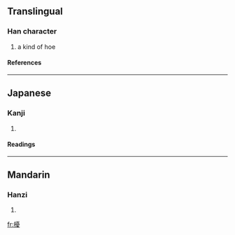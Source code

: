 ==Translingual==
===Han character===
{{Han char|rn=75|rad=木|as=15|sn=19|four=4194<sub>7</sub>|canj=木一月水 (DMBE)}}
# a kind of hoe
====References====
{{Han ref|kx=0559.290|dkj=15787|dj=0949.040|hdz=21313.040|uh=6ACC|ud=27340|bh=F24E|bd=62030}}

----
==Japanese==
===Kanji===
{{ja-kanji|grade=|rs=木15}}
# {{defn|Japanese}} 
====Readings====
{{ja-readings|on=[[ゆう]] (yū), [[う]] (u)|kun=[[ならす]] (narasu)}}

----
==Mandarin==
===Hanzi===
{{cmn-hanzi|pin=[[yōu]] ([[you1]])|wg=yu<sup>1</sup>}}
# {{defn|Mandarin}}

[[fr:櫌]]